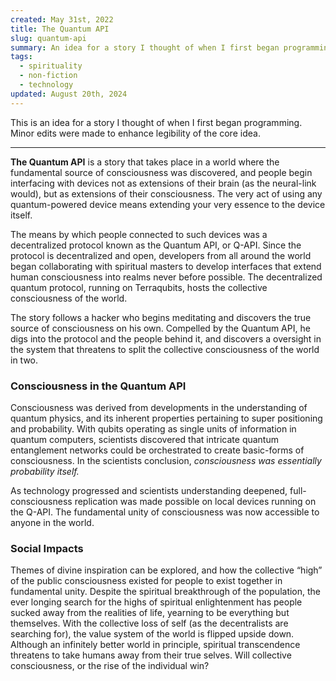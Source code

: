 ```yaml
---
created: May 31st, 2022
title: The Quantum API
slug: quantum-api
summary: An idea for a story I thought of when I first began programming.
tags:
  - spirituality
  - non-fiction
  - technology
updated: August 20th, 2024
---
```

This is an idea for a story I thought of when I first began programming. Minor edits were made to enhance legibility of the core idea.
***

**The Quantum API** is a story that takes place in a world where the fundamental source of consciousness was discovered, and people begin interfacing with devices not as extensions of their brain (as the neural-link would), but as extensions of their consciousness. The very act of using any quantum-powered device means extending your very essence to the device itself. 

The means by which people connected to such devices was a decentralized protocol known as the Quantum API, or Q-API. Since the protocol is decentralized and open, developers from all around the world began collaborating with spiritual masters to develop interfaces that extend human consciousness into realms never before possible. The decentralized quantum protocol, running on Terraqubits, hosts the collective consciousness of the world.

The story follows a hacker who begins meditating and discovers the true source of consciousness on his own. Compelled by the Quantum API, he digs into the protocol and the people behind it, and discovers a oversight in the system that threatens to split the collective consciousness of the world in two.

### Consciousness in the Quantum API
Consciousness was derived from developments in the understanding of quantum physics, and its inherent properties pertaining to super positioning and probability. With qubits operating as single units of information in quantum computers, scientists discovered that intricate quantum entanglement networks could be orchestrated to create basic-forms of consciousness. In the scientists conclusion, *consciousness was essentially probability itself.* 

As technology progressed and scientists understanding deepened, full-consciousness replication was made possible on local devices running on the Q-API.  The fundamental unity of consciousness was now accessible to anyone in the world.

### Social Impacts
Themes of divine inspiration can be explored, and how the collective “high” of the public consciousness existed for people to exist together in fundamental unity. Despite the spiritual breakthrough of the population, the ever longing search for the highs of spiritual enlightenment has people sucked away from the realities of life, yearning to be everything but themselves. With the collective loss of self (as the decentralists are searching for), the value system of the world is flipped upside down. Although an infinitely better world in principle, spiritual transcendence threatens to take humans away from their true selves. Will collective consciousness, or the rise of the individual win?